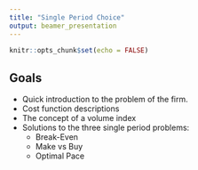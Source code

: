 ```yaml
---
title: "Single Period Choice"
output: beamer_presentation
---
```


```r
knitr::opts_chunk$set(echo = FALSE)
```


## Goals

+ Quick introduction to the problem of the firm.
+ Cost function descriptions
+ The concept of a volume index
+ Solutions to the three single period problems:
    + Break-Even
    + Make vs Buy
    + Optimal Pace